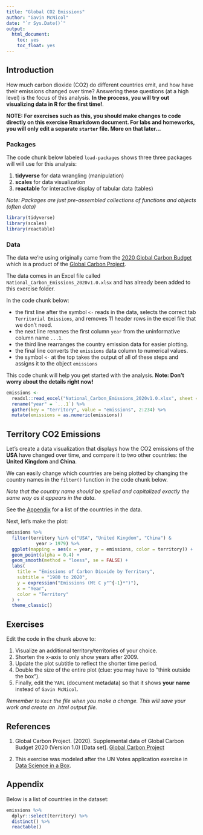 ```yaml
---
title: "Global CO2 Emissions"
author: "Gavin McNicol"
date: "`r Sys.Date()`"
output:
  html_document: 
    toc: yes
    toc_float: yes
---
```


## Introduction

How much carbon dioxide (CO2) do different countries emit, and how have their emissions changed over time?
Answering these questions (at a high level) is the focus of this analysis. **In the process, you will try out visualizing data in R for the first time!**.  

**NOTE: For exercises such as this, you should make changes to code directly on this exercise Rmarkdown document. For labs and homeworks, you will only edit a separate `starter` file. More on that later...** 

### Packages

The code chunk below labeled `load-packages` shows three three packages will will use for this analysis:  

1. **tidyverse** for data wrangling (manipulation)
2. **scales** for data visualization
3. **reactable** for interactive display of tabular data (tables)

*Note: Packages are just pre-assembled collections of functions and objects (often data)*

```r
library(tidyverse)
library(scales)
library(reactable)
```

### Data

The data we're using originally came from the [2020 Global Carbon Budget](https://doi.org/10.5194/essd-12-3269-2020) which is a product of the [Global Carbon Project](https://doi.org/10.18160/gcp-2020).

The data comes in an Excel file called `National_Carbon_Emissions_2020v1.0.xlsx` and has already been added to this exercise folder.

In the code chunk below:

-   the first line after the symbol `<-` reads in the data, selects the correct tab `Territorial Emissions`, and removes 11 header rows in the excel file that we don't need.
-   the next line renames the first column `year` from the uninformative column name `...1`.
-   the third line rearranges the country emission data for easier plotting.
-   the final line converts the `emissions` data column to numerical values.
-   the symbol `<-` at the top takes the output of all of these steps and assigns it to the object `emissions`

This code chunk will help you get started with the analysis.
**Note: Don't worry about the details right now!**

```r
emissions <- 
  readxl::read_excel("National_Carbon_Emissions_2020v1.0.xlsx", sheet = "Territorial Emissions", skip = 11) %>% 
  rename("year" = `...1`) %>% 
  gather(key = "territory", value = "emissions", 2:234) %>% 
  mutate(emissions = as.numeric(emissions))
```

## Territory CO2 Emissions

Let's create a data visualization that displays how the CO2 emissions of the **USA** have changed over time, and compare it to two other countries: the **United Kingdom** and **China**.

We can easily change which countries are being plotted by changing the country names in the `filter()` function in the code chunk below.

*Note that the country name should be spelled and capitalized exactly the same way as it appears in the data.*

See the [Appendix](#appendix) for a list of the countries in the data.

Next, let's make the plot:

```r
emissions %>%
  filter(territory %in% c("USA", "United Kingdom", "China") &
           year > 1979) %>%
  ggplot(mapping = aes(x = year, y = emissions, color = territory)) +
  geom_point(alpha = 0.4) +
  geom_smooth(method = "loess", se = FALSE) +
  labs(
    title = "Emissions of Carbon Dioxide by Territory",
    subtitle = "1980 to 2020",
    y = expression("Emissions (Mt C y"^{-1}*")"),
    x = "Year",
    color = "Territory"
  ) +
  theme_classic()
```

## Exercises

Edit the code in the chunk above to:

1.  Visualize an additional territory/territories of your choice.
2.  Shorten the x-axis to only show years after 2009.
3.  Update the plot subtitle to reflect the shorter time period.
4.  Double the size of the entire plot (clue: you may have to "think outside the box").
5.  Finally, edit the `YAML` (document metadata) so that it shows **your name** instead of `Gavin McNicol`.

*Remember to `Knit` the file when you make a change. This will save your work and create an .html output file.*

## References

1.  Global Carbon Project.
    (2020).
    Supplemental data of Global Carbon Budget 2020 (Version 1.0) [Data set].
    [Global Carbon Project](https://doi.org/10.18160/gcp-2020)

2.  This exercise was modeled after the UN Votes application exercise in [Data Science in a Box](https://datasciencebox.org/index.html).

## Appendix {#appendix}

Below is a list of countries in the dataset:

```r
emissions %>% 
  dplyr::select(territory) %>% 
  distinct() %>% 
  reactable()
```
